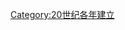 {{catdiffuse}}

{{estcat|199|3|1989|2000}}
{{Commons cat|1993 establishments}}
[[Category:20世纪各年建立|Category:20世纪各年建立]]